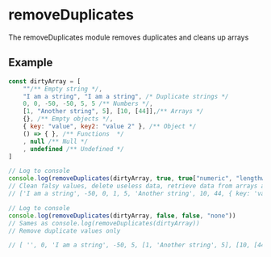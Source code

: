 # removeDuplicates
The removeDuplicates module removes duplicates and cleans up arrays

## Example

```js
const dirtyArray = [
    ""/** Empty string */,
    "I am a string", "I am a string", /* Duplicate strings */
    0, 0, -50, -50, 5, 5 /** Numbers */,
    [1, "Another string", 5], [10, [44]],/** Arrays */
    {}, /** Empty objects */,
    { key: "value", key2: "value 2" }, /** Object */
    () => { }, /** Functions  */
    , null /** Null */
    , undefined /** Undefined */
]

// Log to console
console.log(removeDuplicates(dirtyArray, true, true["numeric", "lengthwise", "alphabetic"]))
// Clean falsy values, delete useless data, retrieve data from arrays and sort then remove duplicates
// ['I am a string', -50, 0, 1, 5, 'Another string', 10, 44, { key: 'value', key2: 'value 2' }]

// Log to console
console.log(removeDuplicates(dirtyArray, false, false, "none")) 
// Sames as console.log(removeDuplicates(dirtyArray))
// Remove duplicate values only

// [ '', 0, 'I am a string', -50, 5, [1, 'Another string', 5], [10, [44]], {}, undefined, { key: 'value', key2: 'value 2' }, [Function(anonymous)], null ]
```
